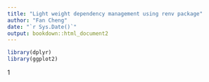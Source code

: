 ```yaml
---
title: "Light weight dependency management using renv package"
author: "Fan Cheng"
date: "`r Sys.Date()`"
output: bookdown::html_document2
---
```


```r
library(dplyr)
library(ggplot2)
```
1